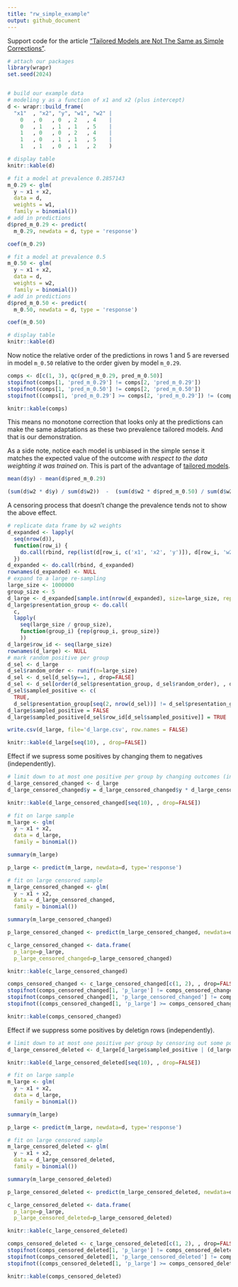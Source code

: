 ```yaml
---
title: "rw_simple_example"
output: github_document
---
```


Support code for the article ["Tailored Models are Not The Same as Simple Corrections"](https://win-vector.com/2020/10/11/tailored-models-are-not-the-same-as-simple-corrections/).


```r
# attach our packages
library(wrapr)
set.seed(2024)


# build our example data
# modeling y as a function of x1 and x2 (plus intercept)
d <- wrapr::build_frame(
  "x1"  , "x2", "y", "w1", "w2" |
    0   , 0   , 0  , 2   , 4    |
    0   , 1   , 1  , 1   , 5    |
    1   , 0   , 0  , 2   , 4    |
    1   , 0   , 1  , 1   , 5    |
    1   , 1   , 0  , 1   , 2    )

# display table
knitr::kable(d)
```

```r
# fit a model at prevalence 0.2857143
m_0.29 <- glm(
  y ~ x1 + x2,
  data = d,
  weights = w1,
  family = binomial())
# add in predictions
d$pred_m_0.29 <- predict(
  m_0.29, newdata = d, type = 'response')

coef(m_0.29)
```

```r
# fit a model at prevalence 0.5
m_0.50 <- glm(
  y ~ x1 + x2,
  data = d,
  weights = w2,
  family = binomial())
# add in predictions
d$pred_m_0.50 <- predict(
  m_0.50, newdata = d, type = 'response')

coef(m_0.50)
```

```r
# display table
knitr::kable(d)
```

Now notice the relative order of the predictions in rows 1 and 5 are reversed in model `m_0.50` relative to the order given by model `m_0.29`.

```r
comps <- d[c(1, 3), qc(pred_m_0.29, pred_m_0.50)]
stopifnot(comps[1, 'pred_m_0.29'] != comps[2, 'pred_m_0.29'])
stopifnot(comps[1, 'pred_m_0.50'] != comps[2, 'pred_m_0.50'])
stopifnot((comps[1, 'pred_m_0.29'] >= comps[2, 'pred_m_0.29']) != (comps[1, 'pred_m_0.50'] >= comps[2, 'pred_m_0.50']))

knitr::kable(comps)
```

This means no monotone correction that looks only at the predictions can make the same adaptations as these two prevalence tailored models. And that is our demonstration. 

As a side note, notice each model is unbiased in the simple sense it matches the expected value of the outcome *with respect to the data weighting it was trained on*. This is part of the advantage of [tailored models](https://win-vector.com/2020/10/10/upcoming-series-probability-model-homotopy/).

```r
mean(d$y) - mean(d$pred_m_0.29)

(sum(d$w2 * d$y) / sum(d$w2))  -  (sum(d$w2 * d$pred_m_0.50) / sum(d$w2))
```


A censoring process that doesn't change the prevalence tends not to show the above effect.

```r
# replicate data frame by w2 weights
d_expanded <- lapply(
  seq(nrow(d)),
  function(row_i) {
    do.call(rbind, rep(list(d[row_i, c('x1', 'x2', 'y')]), d[row_i, 'w2']))
  })
d_expanded <- do.call(rbind, d_expanded)
rownames(d_expanded) <- NULL
# expand to a large re-sampling
large_size <- 1000000
group_size <- 5
d_large <- d_expanded[sample.int(nrow(d_expanded), size=large_size, replace=TRUE) , , drop=FALSE]
d_large$presentation_group <- do.call(
  c, 
  lapply(
    seq(large_size / group_size), 
    function(group_i) {rep(group_i, group_size)}
    ))
d_large$row_id <- seq(large_size)
rownames(d_large) <- NULL
# mark random positive per group
d_sel <- d_large
d_sel$random_order <- runif(n=large_size)
d_sel <- d_sel[d_sel$y==1, , drop=FALSE]
d_sel <- d_sel[order(d_sel$presentation_group, d_sel$random_order), , drop=FALSE]
d_sel$sampled_positive <- c(
  TRUE, 
  d_sel$presentation_group[seq(2, nrow(d_sel))] != d_sel$presentation_group[seq(nrow(d_sel)-1)])
d_large$sampled_positive = FALSE
d_large$sampled_positive[d_sel$row_id[d_sel$sampled_positive]] = TRUE

write.csv(d_large, file='d_large.csv', row.names = FALSE)
```


```r
knitr::kable(d_large[seq(10), , drop=FALSE])
```


Effect if we supress some positives by changing them to negatives (independently).

```r
# limit down to at most one positive per group by changing outcomes (indpendently)
d_large_censored_changed <- d_large
d_large_censored_changed$y = d_large_censored_changed$y * d_large_censored_changed$sampled_positive
```



```r
knitr::kable(d_large_censored_changed[seq(10), , drop=FALSE])
```


```r
# fit on large sample
m_large <- glm(
  y ~ x1 + x2,
  data = d_large,
  family = binomial())

summary(m_large)
```

```r
p_large <- predict(m_large, newdata=d, type='response')

```



```r
# fit on large censored sample
m_large_censored_changed <- glm(
  y ~ x1 + x2,
  data = d_large_censored_changed,
  family = binomial())

summary(m_large_censored_changed)
```

```r
p_large_censored_changed <- predict(m_large_censored_changed, newdata=d, type='response')

```

```r
c_large_censored_changed <- data.frame(
  p_large=p_large, 
  p_large_censored_changed=p_large_censored_changed)

knitr::kable(c_large_censored_changed)
```


```r
comps_censored_changed <- c_large_censored_changed[c(1, 2), , drop=FALSE]
stopifnot(comps_censored_changed[1, 'p_large'] != comps_censored_changed[2, 'p_large'])
stopifnot(comps_censored_changed[1, 'p_large_censored_changed'] != comps_censored_changed[2, 'p_large_censored_changed'])
stopifnot((comps_censored_changed[1, 'p_large'] >= comps_censored_changed[2, 'p_large_censored_changed']) != (comps_censored_changed[1, 'pred_m_0.50'] >= comps_censored_changed[2, 'p_large_censored_changed']))

knitr::kable(comps_censored_changed)
```


Effect if we suppress some positives by deletign rows (independently).

```r
# limit down to at most one positive per group by censoring out some positive rows
d_large_censored_deleted <- d_large[d_large$sampled_positive | (d_large$y == 0), , drop=FALSE]
```


```r
knitr::kable(d_large_censored_deleted[seq(10), , drop=FALSE])
```


```r
# fit on large sample
m_large <- glm(
  y ~ x1 + x2,
  data = d_large,
  family = binomial())

summary(m_large)
```

```r
p_large <- predict(m_large, newdata=d, type='response')

```



```r
# fit on large censored sample
m_large_censored_deleted <- glm(
  y ~ x1 + x2,
  data = d_large_censored_deleted,
  family = binomial())

summary(m_large_censored_deleted)
```

```r
p_large_censored_deleted <- predict(m_large_censored_deleted, newdata=d, type='response')

```

```r
c_large_censored_deleted <- data.frame(
  p_large=p_large, 
  p_large_censored_deleted=p_large_censored_deleted)

knitr::kable(c_large_censored_deleted)
```


```r
comps_censored_deleted <- c_large_censored_deleted[c(1, 2), , drop=FALSE]
stopifnot(comps_censored_deleted[1, 'p_large'] != comps_censored_deleted[2, 'p_large'])
stopifnot(comps_censored_deleted[1, 'p_large_censored_deleted'] != comps_censored_deleted[2, 'p_large_censored_deleted'])
stopifnot((comps_censored_deleted[1, 'p_large'] >= comps_censored_deleted[2, 'p_large_censored_deleted']) != (comps_censored_deleted[1, 'pred_m_0.50'] >= comps_censored_deleted[2, 'p_large_censored_deleted']))

knitr::kable(comps_censored_deleted)
```


